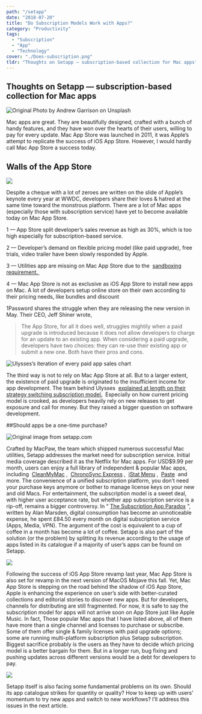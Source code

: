 ```yaml
---
path: "/setapp"
date: "2018-07-20"
title: "Do Subscription Models Work with Apps?"
category: "Productivity"
tags: 
  - "Subscription"
  - "App"
  - "Technology"
cover: "./Does-subscription.png"
tldr: "Thoughts on Setapp — subscription-based collection for Mac apps"
---
```


## Thoughts on Setapp — subscription-based collection for Mac apps 


![Original Photo by Andrew Garrison on Unsplash](./1.jpeg)

Mac apps are great. They are beautifully designed, crafted with a bunch of handy features, and they have won over the hearts of their users, willing to pay for every update. Mac App Store was launched in 2011, it was Apple’s attempt to replicate the success of iOS App Store.
However, I would hardly call Mac App Store a success today.

## Walls of the App Store
![](./2.jpg)

Despite a cheque with a lot of zeroes are written on the slide of Apple’s keynote every year at WWDC, developers share their loves & hatred at the same time toward the monstrous platform. There are a lot of Mac apps (especially those with subscription service) have yet to become available today on Mac App Store. 


1 — App Store split developer’s sales revenue as high as 30%, which is too high especially for subscription-based service. 

2 — Developer’s demand on flexible pricing model (like paid upgrade), free trials, video trailer have been slowly responded by Apple.  

3 — Utilities app are missing on Mac App Store due to the  [sandboxing requirement. ](https://t.umblr.com/redirect?z=https%3A%2F%2Fwww.imore.com%2Fmac-app-store-and-trouble-sandboxing&t=NzcyZDZjNDM3Mjg5ZWQ5ZmJjMzM2YWY2ZDMzZDVkYjNmMjNkMmMzMixSc3dIQkx3eA%3D%3D&b=t%3Amd_XHZDWEUh7XzJM6q1d8g&p=https%3A%2F%2Fjournal.desktopofsamuel.com%2Fpost%2F175975854762%2Fdo-subscription-models-work-with-apps&m=1)  

4 — Mac App Store is not as exclusive as iOS App Store to install new apps on Mac. A lot of developers setup online store on their own according to their pricing needs, like bundles and discount

1Password shares the struggle when they are releasing the new version in May. Their CEO, Jeff Shiner wrote,
> The App Store, for all it does well, struggles mightily when a paid upgrade is introduced because it does not allow developers to charge for an update to an existing app. When considering a paid upgrade, developers have two choices: they can re-use their existing app or submit a new one. Both have their pros and cons.

![Ulysses’s iteration of every paid app sales chart](./3.png)


The third way is not to rely on Mac App Store at all. But to a larger extent, the existence of paid upgrade is originated to the insufficient income for app development. The team behind Ulysses  [explained at length on their strategy switching subscription model.](https://t.umblr.com/redirect?z=https%3A%2F%2Fmedium.com%2Fbuilding-ulysses%2Fwhy-were-switching-ulysses-to-subscription-47f80b07a9cd&t=MDQ3ZmZhMWU2OWYwYmI3ZTYyNDQ5Nzc1Yzk5YTk5OTdlMmViNzliMSxSc3dIQkx3eA%3D%3D&b=t%3Amd_XHZDWEUh7XzJM6q1d8g&p=https%3A%2F%2Fjournal.desktopofsamuel.com%2Fpost%2F175975854762%2Fdo-subscription-models-work-with-apps&m=1)  Especially on how current pricing model is crooked, as developers heavily rely on new releases to get exposure and call for money.
But they raised a bigger question on software development.


##Should apps be a one-time purchase?

![Original image from setapp.com](./4.jpeg)

Crafted by MacPaw, the team which shipped numerous successful Mac utilities, Setapp addresses the market need for subscription service. Initial media coverage described it as the Netflix for Mac apps. For USD$9.99 per month, users can enjoy a full library of independent & popular Mac apps, including  [CleanMyMac](https://t.umblr.com/redirect?z=https%3A%2F%2Fmacpaw.com%2Fcleanmymac&t=M2U3ZDBmMjk2MWEwNTNlMWJjOTNjZGFhZGIwMDgwZTZmYzZkNWM2ZixSc3dIQkx3eA%3D%3D&b=t%3Amd_XHZDWEUh7XzJM6q1d8g&p=https%3A%2F%2Fjournal.desktopofsamuel.com%2Fpost%2F175975854762%2Fdo-subscription-models-work-with-apps&m=1) ,  [ChronoSync Express](https://t.umblr.com/redirect?z=https%3A%2F%2Fwww.econtechnologies.com%2Fchronosync-express%2Foverview.html&t=NWRhZjk1MjJiMjBlNDBkMjkyZjM5MDZhOGJmNzA3NzJkNWFkNjAzZixSc3dIQkx3eA%3D%3D&b=t%3Amd_XHZDWEUh7XzJM6q1d8g&p=https%3A%2F%2Fjournal.desktopofsamuel.com%2Fpost%2F175975854762%2Fdo-subscription-models-work-with-apps&m=1) ,  [iStat Menu](https://t.umblr.com/redirect?z=https%3A%2F%2Fbjango.com%2Fmac%2Fistatmenus%2F&t=ZTNhNzVlODRlMDc1OWExNjY4YmFlYzU0ZWQ5M2QwZGZjYjI3NDFkZCxSc3dIQkx3eA%3D%3D&b=t%3Amd_XHZDWEUh7XzJM6q1d8g&p=https%3A%2F%2Fjournal.desktopofsamuel.com%2Fpost%2F175975854762%2Fdo-subscription-models-work-with-apps&m=1) ,  [Paste](https://t.umblr.com/redirect?z=https%3A%2F%2Fpasteapp.me%2F&t=Y2ZlYmYyMDFmZDFhMDIxYjVkNDRlYjE0OTdmNjI2Y2IwMTBjZjdiOSxSc3dIQkx3eA%3D%3D&b=t%3Amd_XHZDWEUh7XzJM6q1d8g&p=https%3A%2F%2Fjournal.desktopofsamuel.com%2Fpost%2F175975854762%2Fdo-subscription-models-work-with-apps&m=1)  and more. The convenience of a unified subscription platform, you don’t need your purchase keys anymore or bother to manage license keys on your new and old Macs.
For entertainment, the subscription model is a sweet deal, with higher user acceptance rate, but whether app subscription service is a rip-off, remains a bigger controversy. In “ [The Subscription App Paradox](https://t.umblr.com/redirect?z=https%3A%2F%2Fhackernoon.com%2Fsubscription-software-paradox-d4a1aef4d88a&t=MTQwZTgxZTY0OWE1YjVjMGYzNGFjNDZlOGViMWRmZmY0NGUwMDMzMSxSc3dIQkx3eA%3D%3D&b=t%3Amd_XHZDWEUh7XzJM6q1d8g&p=https%3A%2F%2Fjournal.desktopofsamuel.com%2Fpost%2F175975854762%2Fdo-subscription-models-work-with-apps&m=1) ”, written by Alan Marsden, digital consumption has become an unnoticeable expense, he spent £84.50 every month on digital subscription service (Apps, Media, VPN). The argument of the cost is equivalent to a cup of coffee in a month has become a lot of coffee. Setapp is also part of the solution (or the problem) by splitting its revenue according to the usage of apps listed in its catalogue if a majority of user’s apps can be found on Setapp.

![](./5.jpg) 

Following the success of iOS App Store revamp last year, Mac App Store is also set for revamp in the next version of MacOS Mojave this fall. Yet, Mac App Store is stepping on the road behind the shadow of iOS App Store, Apple is enhancing the experience on user’s side with better-curated collections and editorial stories to discover new apps. But for developers, channels for distributing are still fragmented.
For now, it is safe to say the subscription model for apps will not arrive soon on App Store just like Apple Music. In fact, Those popular Mac apps that I have listed above, all of them have more than a single channel and licenses to purchase or subscribe. Some of them offer single & family licenses with paid upgrade options; some are running multi-platform subscription plus Setapp subscription. Biggest sacrifice probably is the users as they have to decide which pricing model is a better bargain for them. But in a longer run, bug fixing and pushing updates across different versions would be a debt for developers to pay.

![](./6.png)


Setapp itself is also facing some fundamental problems on its own. Should its app catalogue strikes for quantity or quality? How to keep up with users’ momentum to try new apps and switch to new workflows? I’ll address this issues in the next article.
